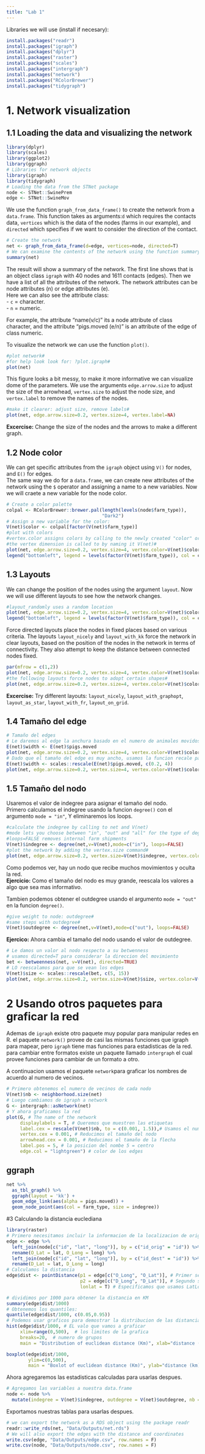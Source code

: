 ```yaml
---
title: "Lab 1"
---
```


Libraries we will use (install if necesary):  

```r
install.packages("readr")
install.packages("igraph")
install.packages("dplyr")
install.packages("raster")
install.packages("scales")
install.packages("intergraph")
install.packages("network")
install.packages("RColorBrewer")
install.packages("tidygraph")
```



# 1. Network visualization

## 1.1 Loading the data and visualizing the network

```r
library(dplyr)
library(scales)
library(ggplot2)
library(ggraph)
# Libraries for network objects
library(igraph)
library(tidygraph)
# Loading the data from the STNet package
node <- STNet::SwinePrem
edge <- STNet::SwineMov
```

We use the function `graph_from_data_frame()`  to create the network from a `data.frame`. This function takes as arguments:`d`  which requires the contacts data, `vertices` which is the data of the nodes (farms in our example), and `directed` which specifies if we want to consider the direction of the contact.    

```r
# Create the network
net <- graph_from_data_frame(d=edge, vertices=node, directed=T)
# We can examine the contents of the network using the function summary()
summary(net)
```

The result will show a summary of the network. The first line shows that is an object class `igraph` with 40 nodes and 1611 contacts (edges).
Then we have a list of all the attributes of the network. The network attributes can be node attributes (n) or edge attributes (e).  
Here we can also see the attribute class:    
  - `c` = character.  
  - `n` = numeric.  
  
For example, the attribute "name(v/c)" its a node attribute of class character, and the attribute "pigs.moved (e/n)" is an attribute of the edge of class numeric.    

To visualize the network we can use the function `plot()`.  

```r
#plot network#
#for help look look for: ?plot.igraph#
plot(net)
```

This figure looks a bit messy, to make it more informative we can visualize dome of the parameters. We use the arguments `edge.arrow.size` to adjust the size of the arrowhead, `vertex.size` to adjust the node size, and `vertex.label` to remove the names of the nodes.  

```r
#make it clearer: adjust size, remove labels#
plot(net, edge.arrow.size=0.2, vertex.size=4, vertex.label=NA)
```

**Excercise:** Change the size of the nodes and the arrows to make a different graph.  


## 1.2 Node color

We can get specific attributes from the `igraph` object using `V()` for nodes, and `E()` for edges.  
The same way we do for a `data.frame`, we can create new attributes of the network using the `$` operator and assigning a name to a new variables. Now we will craete a new variable for the node color.  

```r
# Create a color palette
colpal <- RColorBrewer::brewer.pal(length(levels(node$farm_type)), 
                                   "Dark2")
# Assign a new variable for the color:
V(net)$color <- colpal[factor(V(net)$farm_type)]
#plot with colors
#vertex.color assigns colors by calling to the newly created "color" or "color2" variables that are now in the vertex (so node) dimension of the network#
#the vertex dimension is called to by naming it V(net)#
plot(net, edge.arrow.size=0.2, vertex.size=4, vertex.color=V(net)$color, vertex.label=NA)
legend("bottomleft", legend = levels(factor(V(net)$farm_type)), col = colpal, pch = 16, bty = "n")
```


## 1.3 Layouts

We can change the position of the nodes using the argument `layout`. Now we will use different layouts to see how the network changes.  

```r
#layout_randomly uses a random location
plot(net, edge.arrow.size=0.2, vertex.size=4, vertex.color=V(net)$color, vertex.label=NA, layout=layout_randomly)
legend("bottomleft", legend = levels(factor(V(net)$farm_type)), col = colpal, pch = 16, bty = "n")
```

Force directed layouts place the nodes in fixed places based on various criteria. The layouts `layout_nicely` and `layout_with_kk` force the network in clear layouts, based on the position of the nodes in the network in terms of connectivity.  They also attempt to keep the distance between connected nodes fixed.

```r
par(mfrow = c(1,2))
plot(net, edge.arrow.size=0.2, vertex.size=4, vertex.color=V(net)$color, vertex.label=NA, layout=layout_with_kk)
#the following layouts force nodes to adopt certain shapes#
plot(net, edge.arrow.size=0.2, vertex.size=4, vertex.color=V(net)$color, vertex.label=NA, layout=layout_in_circle)
```

**Excercise:** Try different layouts: `layout_nicely`, `layout_with_graphopt`, `layout_as_star`, `layout_with_fr`, `layout_on_grid`.    



## 1.4 Tamaño del edge


```r
# Tamaño del edges
# Le daremos al edge la anchura basado en el numero de animales movidos
E(net)$width <- E(net)$pigs.moved
plot(net, edge.arrow.size=0.2, vertex.size=4, vertex.color=V(net)$color, vertex.label=NA, layout=layout_with_kk)
# Dado que el tamaño del edge es muy ancho, usamos la funcion recale para re escalar los valores entre 0.2 y 5
E(net)$width <- scales::rescale(E(net)$pigs.moved, c(0.2, 4))
plot(net, edge.arrow.size=0.2, vertex.size=4, vertex.color=V(net)$color, vertex.label=NA, layout=layout_with_kk)
```
  
  
## 1.5 Tamaño del nodo


Usaremos el valor de indegree para asignar el tamaño del nodo.  
Primero calculamos el indegree usando la funcion `degree()` con el argumento `mode = "in"`, Y eliminaremos los loops.  

```r
#calculate the indegree by calling to net and V(net)
#mode lets you choose between "in", "out" and "all" for the type of degree
#loops=FALSE removes internal farm shipments
V(net)$indegree <- degree(net,v=V(net),mode=c("in"), loops=FALSE)
#plot the network by adding the vertex.size command#
plot(net, edge.arrow.size=0.2, vertex.size=V(net)$indegree, vertex.color=V(net)$color, vertex.label=NA, layout=layout_with_kk)
```

Como podemos ver, hay un nodo que recibe muchos movimientos y oculta la red.  
**Ejercicio:** Como el tamaño del nodo es muy grande, reescala los valores a algo que sea mas informativo.  

Tambien podemos obtener el outdegree usando el argumento `mode = "out"` en la funcion `degree()`.  

```r
#give weight to node: outdegree#
#same steps with outdegree#
V(net)$outdegree <- degree(net,v=V(net),mode=c("out"), loops=FALSE)
```

**Ejercico:** Ahora cambia el tamaño del nodo usando el valor de outdegree.  

```r
# Le damos un valor al nodo respecto a su betwenness
# usamos directed=T para considerar la direccion del movimiento
bet <- betweenness(net, v=V(net), directed=TRUE)
# LO reescalamos para que se vean los edges
V(net)$size <- scales::rescale(bet, c(5, 15))
plot(net, edge.arrow.size=0.2, vertex.size=V(net)$size, vertex.color=V(net)$color, vertex.label=NA, layout=layout_with_kk)
```

# 2 Usando otros paquetes para graficar la red

Ademas de `igraph` existe otro paquete muy popular para manipular redes en R. el paquete `network()` provee de casi las mismas funciones que igraph para mapear, pero `igraph` tiene mas funciones para estadisticas de la red. para cambiar entre formatos existe un paquete llamado `intergraph` el cual provee funciones para cambiar de un formato a otro.  

A continuacion usamos el paquete `network`para graficar los nombres de acuerdo al numero de vecinos.  

```r
# Primero obtenemos el numero de vecinos de cada nodo
V(net)$nb <- neighborhood.size(net)
# Luego cambiamos de igraph a network
G <- intergraph::asNetwork(net)
# Y ahora graficamos la red
plot(G, # The name of the network
     displaylabels = T, # Queremos que muestren las etiquetas
     label.cex = rescale(V(net)$nb, to = c(0.001, 1.5)),# Usamos el numero de vecinos para el tamaño del texto
     vertex.cex = 0.001, # Reducimos el tamaño del nodo
     arrowhead.cex = 0.001, # Reducimos el tamaño de la flecha
     label.pos = 5, # la posicion del nombe 5 = centro
     edge.col = "lightgreen") # color de los edges
```

## ggraph

```r
net %>%
  as_tbl_graph() %>%
  ggraph(layout = 'kk') +
  geom_edge_link(aes(alpha = pigs.moved)) +
  geom_node_point(aes(col = farm_type, size = indegree))
```


#3 Calculando la distancia euclediana

```r
library(raster)
# Primero necesitamos incluir la informacion de la localizacion de origen y destino
edge <- edge %>% 
  left_join(node[c("id", "lat", "long")], by = c("id_orig" = "id")) %>%
  rename(O_Lat = lat, O_Long = long) %>%
  left_join(node[c("id", "lat", "long")], by = c("id_dest" = "id")) %>%
  rename(D_Lat = lat, D_Long = long)
# Calculamos la distancia
edge$dist <- pointDistance(p1 = edge[c("O_Long", "O_Lat")], # Primer set de coordenadas
                           p2 = edge[c("D_Long", "D_Lat")], # Segundo set de coordenadas
                           lonlat = T) # Especificamos que usamos LatLong

# dividimos por 1000 para obtener la distancia en KM
summary(edge$dist/1000)
# Obtenemos los quantiles:
quantile(edge$dist/1000, c(0.05,0.95))
# Podemos usar graficos para demostrar la distribucion de las distancias
hist(edge$dist/1000, # EL valo que vamos a graficar
     xlim=range(0,500),  # los limites de la grafica
     breaks=20,  # numero de grupos
     main = "Distribution of euclidean distance (Km)", xlab="distance (km)")

boxplot(edge$dist/1000, 
        ylim=c(0,500), 
        main = "Boxlot of euclidean distance (Km)", ylab="distance (km)")
```

Ahora agregaremos las estadisticas calculadas para usarlas despues.  

```r
# Agregamos las variables a nuestra data.frame
node <- node %>%
  mutate(indegree = V(net)$indegree, outdegree = V(net)$outdegree, nb = V(net)$nb, Bet = bet)
```


Exportamos nuestras tablas para usarlas despues.   

```r
# we can export the network as a RDS object using the package readr
readr::write_rds(net, "Data/Outputs/net.rds")
# We will also export the edges with the distance and coordinates
write.csv(edge, "Data/Outputs/edge.csv", row.names = F)
write.csv(node, "Data/Outputs/node.csv", row.names = F)
```
